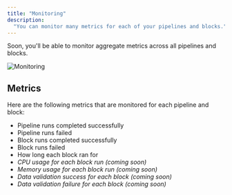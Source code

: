 ```yaml
---
title: "Monitoring"
description:
  "You can monitor many metrics for each of your pipelines and blocks."
---
```


Soon, you'll be able to monitor aggregate metrics across all pipelines and
blocks.

<img
  alt="Monitoring"
  src="https://github.com/mage-ai/assets/blob/main/monitoring.jpg?raw=true"
/>

## Metrics

Here are the following metrics that are monitored for each pipeline and block:

- Pipeline runs completed successfully
- Pipeline runs failed
- Block runs completed successfully
- Block runs failed
- How long each block ran for
- _CPU usage for each block run (coming soon)_
- _Memory usage for each block run (coming soon)_
- _Data validation success for each block (coming soon)_
- _Data validation failure for each block (coming soon)_
